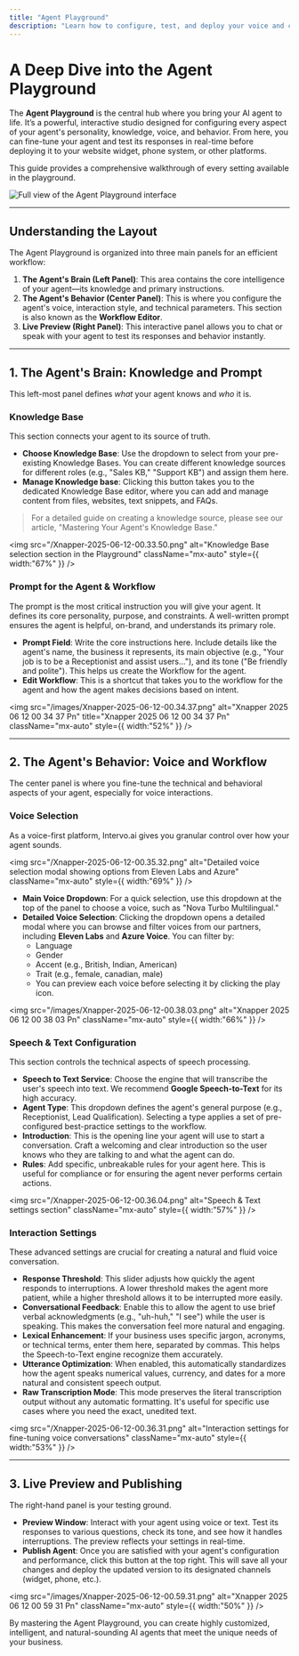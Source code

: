 ```yaml
---
title: "Agent Playground"
description: "Learn how to configure, test, and deploy your voice and chat agents using the powerful settings in the Intervo.ai Agent Playground."
---
```


# A Deep Dive into the Agent Playground

The **Agent Playground** is the central hub where you bring your AI agent to life. It’s a powerful, interactive studio designed for configuring every aspect of your agent's personality, knowledge, voice, and behavior. From here, you can fine-tune your agent and test its responses in real-time before deploying it to your website widget, phone system, or other platforms.

This guide provides a comprehensive walkthrough of every setting available in the playground.

![Full view of the Agent Playground interface](/Xnapper-2025-06-12-00.40.46.png)

---

## Understanding the Layout

The Agent Playground is organized into three main panels for an efficient workflow:

1. **The Agent's Brain (Left Panel)**: This area contains the core intelligence of your agent—its knowledge and primary instructions.
2. **The Agent's Behavior (Center Panel)**: This is where you configure the agent's voice, interaction style, and technical parameters. This section is also known as the **Workflow Editor**.
3. **Live Preview (Right Panel)**: This interactive panel allows you to chat or speak with your agent to test its responses and behavior instantly.

---

## 1. The Agent's Brain: Knowledge and Prompt

This left-most panel defines _what_ your agent knows and _who_ it is.

### Knowledge Base

This section connects your agent to its source of truth.

- **Choose Knowledge Base**: Use the dropdown to select from your pre-existing Knowledge Bases. You can create different knowledge sources for different roles (e.g., "Sales KB," "Support KB") and assign them here.
- **Manage Knowledge base**: Clicking this button takes you to the dedicated Knowledge Base editor, where you can add and manage content from files, websites, text snippets, and FAQs.

> For a detailed guide on creating a knowledge source, please see our article, "Mastering Your Agent's Knowledge Base."

<img
  src="/Xnapper-2025-06-12-00.33.50.png"
  alt="Knowledge Base selection section in the Playground"
  className="mx-auto"
  style={{ width:"67%" }}
/>

### Prompt for the Agent & Workflow

The prompt is the most critical instruction you will give your agent. It defines its core personality, purpose, and constraints. A well-written prompt ensures the agent is helpful, on-brand, and understands its primary role.

- **Prompt Field**: Write the core instructions here. Include details like the agent's name, the business it represents, its main objective (e.g., "Your job is to be a Receptionist and assist users..."), and its tone ("Be friendly and polite"). This helps us create the Workflow for the agent.
- **Edit Workflow**: This is a shortcut that takes you to the workflow for the agent and how the agent makes decisions based on intent.

<img
  src="/images/Xnapper-2025-06-12-00.34.37.png"
  alt="Xnapper 2025 06 12 00 34 37 Pn"
  title="Xnapper 2025 06 12 00 34 37 Pn"
  className="mx-auto"
  style={{ width:"52%" }}
/>

---

## 2. The Agent's Behavior: Voice and Workflow

The center panel is where you fine-tune the technical and behavioral aspects of your agent, especially for voice interactions.

### Voice Selection

As a voice-first platform, Intervo.ai gives you granular control over how your agent sounds.

<img
  src="/Xnapper-2025-06-12-00.35.32.png"
  alt="Detailed voice selection modal showing options from Eleven Labs and Azure"
  className="mx-auto"
  style={{ width:"69%" }}
/>

- **Main Voice Dropdown**: For a quick selection, use this dropdown at the top of the panel to choose a voice, such as "Nova Turbo Multilingual."
- **Detailed Voice Selection**: Clicking the dropdown opens a detailed modal where you can browse and filter voices from our partners, including **Eleven Labs** and **Azure Voice**. You can filter by:
  - Language
  - Gender
  - Accent (e.g., British, Indian, American)
  - Trait (e.g., female, canadian, male)
  - You can preview each voice before selecting it by clicking the play icon.

<img
  src="/images/Xnapper-2025-06-12-00.38.03.png"
  alt="Xnapper 2025 06 12 00 38 03 Pn"
  className="mx-auto"
  style={{ width:"66%" }}
/>

### Speech & Text Configuration

This section controls the technical aspects of speech processing.

- **Speech to Text Service**: Choose the engine that will transcribe the user's speech into text. We recommend **Google Speech-to-Text** for its high accuracy.
- **Agent Type**: This dropdown defines the agent's general purpose (e.g., Receptionist, Lead Qualification). Selecting a type applies a set of pre-configured best-practice settings to the workflow.
- **Introduction**: This is the opening line your agent will use to start a conversation. Craft a welcoming and clear introduction so the user knows who they are talking to and what the agent can do.
- **Rules**: Add specific, unbreakable rules for your agent here. This is useful for compliance or for ensuring the agent never performs certain actions.

<img
  src="/Xnapper-2025-06-12-00.36.04.png"
  alt="Speech & Text settings section"
  className="mx-auto"
  style={{ width:"57%" }}
/>

### Interaction Settings

These advanced settings are crucial for creating a natural and fluid voice conversation.

- **Response Threshold**: This slider adjusts how quickly the agent responds to interruptions. A lower threshold makes the agent more patient, while a higher threshold allows it to be interrupted more easily.
- **Conversational Feedback**: Enable this to allow the agent to use brief verbal acknowledgments (e.g., "uh-huh," "I see") while the user is speaking. This makes the conversation feel more natural and engaging.
- **Lexical Enhancement**: If your business uses specific jargon, acronyms, or technical terms, enter them here, separated by commas. This helps the Speech-to-Text engine recognize them accurately.
- **Utterance Optimization**: When enabled, this automatically standardizes how the agent speaks numerical values, currency, and dates for a more natural and consistent speech output.
- **Raw Transcription Mode**: This mode preserves the literal transcription output without any automatic formatting. It's useful for specific use cases where you need the exact, unedited text.

<img
  src="/Xnapper-2025-06-12-00.36.31.png"
  alt="Interaction settings for fine-tuning voice conversations"
  className="mx-auto"
  style={{ width:"53%" }}
/>

---

## 3. Live Preview and Publishing

The right-hand panel is your testing ground.

- **Preview Window**: Interact with your agent using voice or text. Test its responses to various questions, check its tone, and see how it handles interruptions. The preview reflects your settings in real-time.
- **Publish Agent**: Once you are satisfied with your agent's configuration and performance, click this button at the top right. This will save all your changes and deploy the updated version to its designated channels (widget, phone, etc.).

<img
  src="/images/Xnapper-2025-06-12-00.59.31.png"
  alt="Xnapper 2025 06 12 00 59 31 Pn"
  className="mx-auto"
  style={{ width:"50%" }}
/>

By mastering the Agent Playground, you can create highly customized, intelligent, and natural-sounding AI agents that meet the unique needs of your business.